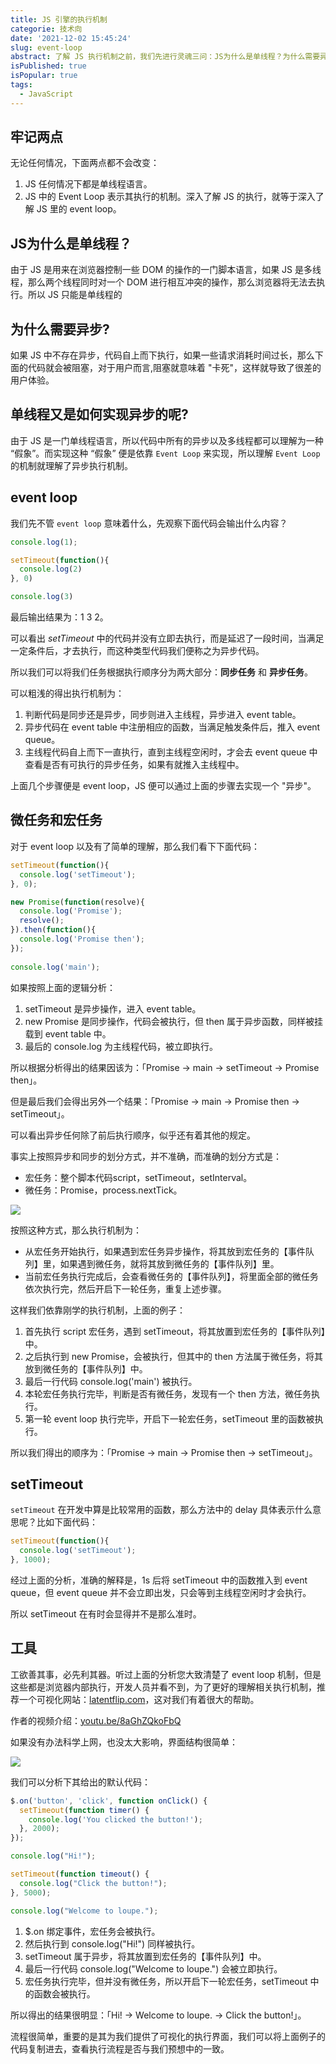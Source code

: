 ```yaml
---
title: JS 引擎的执行机制
categorie: 技术向
date: '2021-12-02 15:45:24'
slug: event-loop
abstract: 了解 JS 执行机制之前，我们先进行灵魂三问：JS为什么是单线程？为什么需要异步操作？单线程如何实现异步呢？JS 中的 Event Loop 是什么呢？带着这些问题，我们开始阅读下面内容。
isPublished: true
isPopular: true
tags:
  - JavaScript
---
```


## 牢记两点
无论任何情况，下面两点都不会改变：
1. JS 任何情况下都是单线程语言。
2. JS 中的 Event Loop 表示其执行的机制。深入了解 JS 的执行，就等于深入了解 JS 里的 event loop。

## JS为什么是单线程？
由于 JS 是用来在浏览器控制一些 DOM 的操作的一门脚本语言，如果 JS 是多线程，那么两个线程同时对一个 DOM 进行相互冲突的操作，那么浏览器将无法去执行。所以 JS 只能是单线程的

## 为什么需要异步?
如果 JS 中不存在异步，代码自上而下执行，如果一些请求消耗时间过长，那么下面的代码就会被阻塞，对于用户而言,阻塞就意味着 "卡死"，这样就导致了很差的用户体验。

## 单线程又是如何实现异步的呢?
由于 JS 是一门单线程语言，所以代码中所有的异步以及多线程都可以理解为一种 “假象”。而实现这种 “假象” 便是依靠 `Event Loop` 来实现，所以理解 `Event Loop` 的机制就理解了异步执行机制。

## event loop
我们先不管 `event loop` 意味着什么，先观察下面代码会输出什么内容？
```javascript
console.log(1);

setTimeout(function(){
  console.log(2)
}, 0)

console.log(3)
```
最后输出结果为：1 3 2。

可以看出 *setTimeout* 中的代码并没有立即去执行，而是延迟了一段时间，当满足一定条件后，才去执行，而这种类型代码我们便称之为异步代码。

所以我们可以将我们任务根据执行顺序分为两大部分：**同步任务** 和 **异步任务**。

可以粗浅的得出执行机制为：
1. 判断代码是同步还是异步，同步则进入主线程，异步进入 event table。
2. 异步代码在 event table 中注册相应的函数，当满足触发条件后，推入 event queue。
3. 主线程代码自上而下一直执行，直到主线程空闲时，才会去 event queue 中查看是否有可执行的异步任务，如果有就推入主线程中。

上面几个步骤便是 event loop，JS 便可以通过上面的步骤去实现一个 "异步"。

## 微任务和宏任务
对于 event loop 以及有了简单的理解，那么我们看下下面代码：
```javascript
setTimeout(function(){
  console.log('setTimeout');
}, 0);

new Promise(function(resolve){
  console.log('Promise');
  resolve();
}).then(function(){
  console.log('Promise then');
});
 
console.log('main');
```
如果按照上面的逻辑分析：
1. setTimeout 是异步操作，进入 event table。
2. new Promise 是同步操作，代码会被执行，但 then 属于异步函数，同样被挂载到 event table 中。
3. 最后的 console.log 为主线程代码，被立即执行。

所以根据分析得出的结果因该为：「Promise -> main -> setTimeout -> Promise then」。

但是最后我们会得出另外一个结果：「Promise -> main -> Promise then -> setTimeout」。

可以看出异步任何除了前后执行顺序，似乎还有着其他的规定。

事实上按照异步和同步的划分方式，并不准确，而准确的划分方式是：
- 宏任务：整个脚本代码script，setTimeout，setInterval。
- 微任务：Promise，process.nextTick。

![](https://img.bplink66.com/2021/12/03/1okknpobbwt.png)

按照这种方式，那么执行机制为：
- 从宏任务开始执行，如果遇到宏任务异步操作，将其放到宏任务的【事件队列】里，如果遇到微任务，就将其放到微任务的【事件队列】里。
- 当前宏任务执行完成后，会查看微任务的【事件队列】，将里面全部的微任务依次执行完，然后开启下一轮任务，重复上述步骤。

这样我们依靠刚学的执行机制，上面的例子：
1. 首先执行 script 宏任务，遇到 setTimeout，将其放置到宏任务的【事件队列】中。
2. 之后执行到 new Promise，会被执行，但其中的 then 方法属于微任务，将其放到微任务的【事件队列】中。
3. 最后一行代码 console.log('main') 被执行。
4. 本轮宏任务执行完毕，判断是否有微任务，发现有一个 then 方法，微任务执行。
5. 第一轮 event loop 执行完毕，开启下一轮宏任务，setTimeout 里的函数被执行。

所以我们得出的顺序为：「Promise -> main -> Promise then -> setTimeout」。

## setTimeout
`setTimeout` 在开发中算是比较常用的函数，那么方法中的 delay 具体表示什么意思呢？比如下面代码：
```javascript
setTimeout(function(){
  console.log('setTimeout');
}, 1000);
```
经过上面的分析，准确的解释是，1s 后将 setTimeout 中的函数推入到 event queue，但 event queue 并不会立即出发，只会等到主线程空闲时才会执行。

所以 setTimeout 在有时会显得并不是那么准时。

## 工具
工欲善其事，必先利其器。听过上面的分析您大致清楚了 event loop 机制，但是这些都是浏览器内部执行，开发人员并看不到，为了更好的理解相关执行机制，推荐一个可视化网站：[latentflip.com](http://latentflip.com/loupe)，这对我们有着很大的帮助。

作者的视频介绍：[youtu.be/8aGhZQkoFbQ](https://youtu.be/8aGhZQkoFbQ)

如果没有办法科学上网，也没太大影响，界面结构很简单：

![](https://img.bplink66.com/2021/12/03/2pzk7lzjuv8.jpeg)

我们可以分析下其给出的默认代码：
```javascript
$.on('button', 'click', function onClick() {
  setTimeout(function timer() {
    console.log('You clicked the button!');    
  }, 2000);
});

console.log("Hi!");

setTimeout(function timeout() {
  console.log("Click the button!");
}, 5000);

console.log("Welcome to loupe.");
```
1. $.on 绑定事件，宏任务会被执行。
2. 然后执行到 console.log("Hi!") 同样被执行。
3. setTimeout 属于异步，将其放置到宏任务的【事件队列】中。
4. 最后一行代码 console.log("Welcome to loupe.") 会被立即执行。
5. 宏任务执行完毕，但并没有微任务，所以开启下一轮宏任务，setTimeout 中的函数会被执行。

所以得出的结果很明显：「Hi! -> Welcome to loupe. -> Click the button!」。

流程很简单，重要的是其为我们提供了可视化的执行界面，我们可以将上面例子的代码复制进去，查看执行流程是否与我们预想中的一致。
